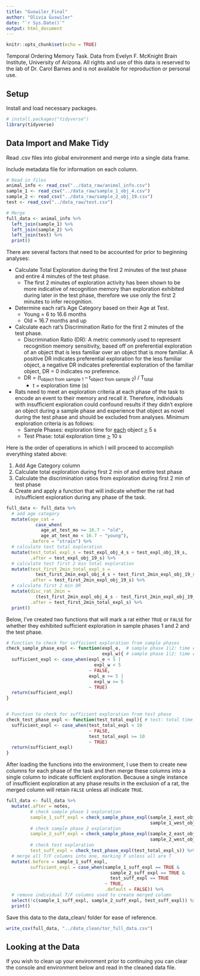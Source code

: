 ```yaml
---
title: "Guswiler_Final"
author: "Olivia Guswiler"
date: "`r Sys.Date()`"
output: html_document
---
```


```r
knitr::opts_chunk$set(echo = TRUE)
```

Temporal Ordering Memory Task. Data from Evelyn F. McKnight Brain Institute, University of Arizona. All rights and use of this data is reserved to the lab of Dr. Carol Barnes and is not available for reproduction or personal use.

## Setup

Install and load necessary packages.

```r
# install.packages("tidyverse")
library(tidyverse)
```

## Data Import and Make Tidy

Read .csv files into global environment and merge into a single data frame.

Include metadata file for information on each column.

```r
# Read in files
animal_info <- read_csv("../data_raw/animal_info.csv")
sample_1 <- read_csv("../data_raw/sample_1_obj_4.csv")
sample_2 <- read_csv("../data_raw/sample_2_obj_19.csv")
test <- read_csv("../data_raw/test.csv")

# Merge
full_data <- animal_info %>% 
  left_join(sample_1) %>% 
  left_join(sample_2) %>% 
  left_join(test) %>% 
  print()
```

There are several factors that need to be accounted for prior to beginning analyses:

-   Calculate Total Exploration during the first 2 minutes of the test phase and entire 4 minutes of the test phase.
    -   The first 2 minutes of exploration activity has been shown to be more indicative of recognition memory than exploration exhibited during later in the test phase, therefore we use only the first 2 minutes to infer recognition.
-   Determine each rat's Age Category based on their Age at Test.
    -   Young = 6 to 16.6 months
    -   Old = 16.7 months and up
-   Calculate each rat's Discrimination Ratio for the first 2 minutes of the test phase.
    -   Discrimination Ratio (DR): A metric commonly used to represent recognition memory sensitivity, based off on preferential exploration of an object that is less familiar over an object that is more familiar. A positive DR indicates preferential exploration for the less familiar object, a negative DR indicates preferential exploration of the familiar object, DR = 0 indicates no preference.
    -   DR = (t~object from sample 1~ – t~object from sample 2~) / T~total~
        -   t = exploration time (s)
-   Rats need to meet an exploration criteria at each phase of the task to encode an event to their memory and recall it. Therefore, individuals with insufficient exploration could confound results if they didn't explore an object during a sample phase and experience that object as novel during the test phase and should be excluded from analyses. Minimum exploration criteria is as follows:
    -   Sample Phases: exploration time for [each]{.underline} object [\>]{.underline} 5 s
    -   Test Phase: total exploration time [\>]{.underline} 10 s

Here is the order of operations in which I will proceed to accomplish everything stated above:

1.  Add Age Category column
2.  Calculate total exploration during first 2 min of and entire test phase
3.  Calculate the discrimination ratios from exploration during first 2 min of test phase
4.  Create and apply a function that will indicate whether the rat had in/sufficient exploration during any phase of the task.

```r
full_data <- full_data %>% 
  # add age category
  mutate(age_cat =
           case_when(
             age_at_test_mo >= 16.7 ~ "old",
             age_at_test_mo < 16.7 ~ "young"),
         .before = "strain") %>% 
  # calculate test total exploration
  mutate(test_total_expl_s = test_expl_obj_4_s + test_expl_obj_19_s,
         .after = test_expl_obj_19_s) %>% 
  # calculate test first 2 min total exploration
  mutate(test_first_2min_total_expl_s =
           test_first_2min_expl_obj_4_s + test_first_2min_expl_obj_19_s,
         .after = test_first_2min_expl_obj_19_s) %>% 
  # calculate first 2 min DR
  mutate(disc_rat_2min = 
           (test_first_2min_expl_obj_4_s - test_first_2min_expl_obj_19_s) / test_first_2min_total_expl_s,
         .after = test_first_2min_total_expl_s) %>% 
  print()
```

Below, I've created two functions that will mark a rat either `TRUE` or `FALSE` for whether they exhibited sufficient exploration in sample phases 1 and 2 and the test phase.

```r
# Function to check for sufficient exploration from sample phases
check_sample_phase_expl <- function(expl_e,  # sample phase 1|2: time exploring East object
                                    expl_w){ # sample phase 1|2: time exploring West object
  sufficient_expl <- case_when(expl_e < 5 |
                                 expl_w < 5
                               ~ FALSE,
                               expl_e >= 5 |
                                 expl_w >= 5
                               ~ TRUE)
  return(sufficient_expl)
}


# Function to check for sufficient exploration from test phase
check_test_phase_expl <- function(test_total_expl){ # test: total time exploring both objects
  sufficient_expl <- case_when(test_total_expl < 10
                               ~ FALSE,
                               test_total_expl >= 10
                               ~ TRUE)
  return(sufficient_expl)
}
```

After loading the functions into the environment, I use them to create new columns for each phase of the task and then merge these columns into a single column to indicate sufficient exploration. Because a single instance of insufficient exploration at any phase results in the exclusion of a rat, the merged column will retain `FALSE` unless all indicate `TRUE`.

```r
full_data <- full_data %>%
  mutate(.after = notes,
         # check sample phase 1 exploration
         sample_1_suff_expl = check_sample_phase_expl(sample_1_east_obj_4_s,
                                                      sample_1_west_obj_4_s),
         # check sample phase 2 exploration
         sample_2_suff_expl = check_sample_phase_expl(sample_2_east_obj_19_s,
                                                      sample_2_west_obj_19_s),
         # check test exploration
         test_suff_expl = check_test_phase_expl(test_total_expl_s)) %>% 
  # merge all T/F columns into one, marking F unless all are T
  mutate(.before = sample_1_suff_expl,
         sufficient_expl = case_when(sample_1_suff_expl == TRUE &
                                       sample_2_suff_expl == TRUE &
                                       test_suff_expl == TRUE
                                     ~ TRUE,
                                     .default = FALSE)) %>% 
  # remove individual T/F columns used to create merged column
  select(!c(sample_1_suff_expl, sample_2_suff_expl, test_suff_expl)) %>% 
  print()
```

Save this data to the data_clean/ folder for ease of reference.

```r
write_csv(full_data, "../data_clean/tor_full_data.csv")
```

## Looking at the Data

If you wish to clean up your environment prior to continuing you can clear the console and environment below and read in the cleaned data file.

```r

```

## 
